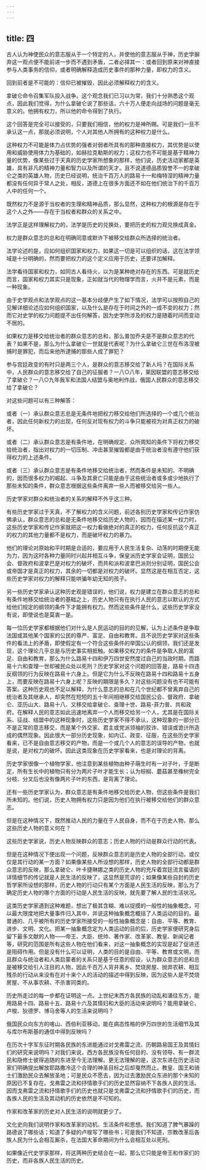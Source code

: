 ```yaml
---
---
---
```

title: 四
---



古人认为神使民众的意志服从于一个特定的人，并使他的意志服从于神，历史学摒弃这一观点便不能前进一步而不遇到矛盾，二者必择其一：或者回到原来对神直接参与人类事务的信仰，或者明确解释造成历史事件的那种力量，即权力的含义。

回到前者是不可能的：信仰已被摧毁，因此必须解释权力的含义。

拿破仑命令召集军队投入战争。这个观念我们已习以为常，我们十分熟悉这个观点，因此我们觉得，为什么拿破仑说了那些话，六十万人便走向战场的问题是毫无意义的。他拥有权力，所以他的命令得到了执行。

这个回答是完全可以接受的，只要我们相信，他的权力是神所赐。可是我们一旦不承认这一点，那就必须说明，个人对其他人所拥有的这种权力是什么。

这种权力不可能是体力占优势的强者对弱者所具有的那种直接权力，其优势是以使用和威胁使用体力为基础的，如赫拉克勒斯的权力；这权力也不可能是基于精神力量的优势，像某些过于天真的历史学家所想象的那样，他们说，历史活动家都是英雄，具有非凡的精神力量和智力以及所谓的天才。且不说道德品质毁誉不一的拿破仑之类的英雄人物，历史已经说明，统治千百万人的路易十一和梅特涅的精神力量都没有任何异于常人之处，相反，道德上在很多方面还不如在他们统治下的千百万人中的任何一个。

既然权力不是源于当权者的生理和精神品质，那么显然，这种权力的根源是存在于这个人之外——存在于当权者和群众的关系之中。

法学正是这样理解权力的，法学是历史的兑换处，要把历史的权力观兑换成真金。

权力是群众意志的总和在明确同意或默许下被移交给群众所选择的统治者。

法学论述的是，应如何组织国家和权力，如果这一切是可以组织的话，这在法学领域是十分明确的，然而要把权力的这个定义应用于历史，还要详加解释。

法学看待国家和权力，如同古人看待火，以为是某种绝对存在的东西。可是就历史而言，国家和权力其实只是现象，正如就当代的物理学而言，火并不是元素，而是一种现象。

由于史学观点和法学观点的这一基本分歧便产生了如下情况，法学可以按照自己的见解详细论述应如何组织国家，以及什么是存在于时间之外的一成不变的权力；然而它对史学的权力问题提不出任何解答，因为史学所涉及的权力是随着时间而变动不居的。

如果权力是移交给统治者的群众意志的总和，那么普加乔夫是不是群众意志的代表？如果不是，那么为什么拿破仑一世就是代表呢？为什么拿破仑三世在布洛涅被捕时是罪犯，而后来他所逮捕的那些人成了罪犯？

参与宫廷政变的有时只是两三个人，是群众的意志移交给了新人吗？在国际关系中，人民群众的意志移交给了自己的征服者？一八○八年，莱因联盟的意志移交给了拿破仑？一八○九年我军和法国人结盟与奥地利作战，俄国人民群众的意志移交给了拿破仑？

对这些问题可以有三种解答：

或者（一）承认群众意志总是无条件地把权力移交给他们所选择的一个或几个统治者，因此任何新权力的出现，任何反对现有权力的斗争只能被视为对真正权力的破坏。

或者（二）承认群众意志是有条件地，在明确规定、众所周知的条件下将权力移交给统治者，指出对权力的一切压制、冲击甚至摧毁都是由于统治者没有遵守他们获得权力的上述条件。

或者（三）承认群众意志是有条件地移交给统治者，然而条件是未知的、不明确的，因而很多权力的崛起、斗争及其衰亡只能是由于这些统治者或多或少地执行了那些未知的条件，群众意志根据这些条件离弃一些人而被移交给另一些人。

历史学家对群众和统治者的关系的解释不外乎这三种。

有些历史学家过于天真，不了解权力的含义问题，前述各别历史学家和传记作家仿佛承认，群众意志的总和是无条件地移交给历史人物的，因而在描述某一权力时，这些历史学家和传记作家就把这一权力看做绝对的真正的权力，任何反抗这个真正的权力的其他力量都不是权力，而是破坏权力的暴力。

他们的理论对原始和平时期是合适的，要应用于人民生活复杂、动荡的时期便无能为力，因为这时各种力量同时兴起并相互斗争，保皇派历史学家会证明，国民公会、督政府和波拿巴是对权力的破坏，而共和派和波拿巴派则分别证明，国民公会或帝国才是真正的权力，其余的一切都是对权力的破坏。显然这是在相互否定，这些历史学家对权力的解释只能哄骗年幼无知的孩子。

另一些历史学家承认这种历史观是错误的，他们说，权力是建立在群众意志的总和有条件地移交给统治者的基础之上，历史人物只有在执行人民的意志以默认的方式给他们规定的纲领的条件下才能拥有权力。然而这些条件是什么，这些历史学家没有说，即使说也是莫衷一是。

每一位历史学家都根据他们对什么是人民运动的目的的见解，认为上述条件是争取法国或其他某个国家的公民的尊严、富足、自由和教育。且不说历史学家对这些条件的看法上的矛盾，即使假定有一个符合这些条件的举国公认的纲领，我们还是发现，这个理论几乎总是与历史事实相抵触。如果移交权力的条件是争取人民的富足、自由和教育，那么为什么路易十四和伊万四世安然度过自己的当政时期，而路易十六和查理一世却被民众处以死刑？历史学家对这个问题的回答是，路易十四违反纲领的行为反映在路易十六身上。但是它为什么不反映在路易十四和路易十五身上，而要反映在路易十六身上呢？反映的期限是多久？对这些问题没有也不可能有答案。这种历史观也不足以解释，为什么意志的总和在几个世纪都不曾离弃自己的统治者及其继承人，却突然在短短的五十年间相继移交给国民公会、督政府、拿破仑、亚历山大、路易十八、又移交给拿破仑、查理十世、路易-菲力普、共和政府。在解释人民的意志如此迅速地离弃一个人而移交给另一个人，尤其是在国际关系、征战、结盟中的这种现象时，这些历史学家不得不承认，这种现象的一部分已不是正常的意志移交，而是某个外交家、君主或党派领袖的狡诈、错误或诡计所造成的偶然现象。因此很大一部分历史现象，如内讧、政变、征服，在这些历史学家看来，已不是自由意志移交的产物，而是一个或几个人的意志的误导的产物，也就是说，是对权力的破坏。因此这类现象在历史学家看来，也是对理论的背离。

历史学家很像一个植物学家，他注意到某些植物由种子萌生时有一对子叶，于是断定，所有生长中的植物只有分为两片子叶才能生长；认为棕榈、蘑菇甚至橡树完全分枝、分叉后也没有像两片子叶的东西，是背离了理论。

还有一些历史学家认为，群众意志是有条件地移交给历史人物，但这些条件是我们所未知的。他们说，历史人物拥有权力只是因为他们在执行被移交给他们的群众意志。

但是在这种情况下，既然推动人民的力量在于人民自身，而不在于历史人物，那么这些历史人物的意义何在？

这些历史学家说，历史人物反映群众的意志；历史人物的行动是群众行动的代表。

但是在这种情况下便出现一个问题，反映群众意志的是历史人物的全部行动，或仅仅是其行动的某一方面？如果像某些人所设想的那样，历史人物的全部行动都是群众意志的反映，那么拿破仑、叶卡捷琳娜之类的历史人物的充斥着宫廷流言蜚语的详情细节的传记就是人民生活的反映了，这显然是荒谬的；如果像某些自封的历史哲学家所设想的那样，历史人物的行动只有某个方面是人民生活的反映，那么为了确定历史人物的哪个方面的行动是人民生活的反映，就先要了解人民的生活状况。

这类历史学家遇到这种难题，想出了极其含糊、难以捉摸的一般性的抽象概念，可以最大限度地把大量事件归入其中，并说这种抽象概念概括了人类运动的目的。最普通的、几乎被所有的历史学家所接受的一般性抽象概念是：自由、平等、教育、进步、文明、文化。把某一抽象概念定为人类运动的目的后，历史学家便研究身后留下最多文献的人物——帝王、大臣、统帅、著作家、改革家、教皇、新闻记者等，研究的范围是所有这些人物在他们看来，对这一抽象概念的实现是起了促进还是阻碍作用。但是没有什么可以证明，人类的目的是自由、平等、教育或文明，而且群众与统治者和人类启蒙者的关系只是基于任意的假设，认为群众意志的总和总是被移交给引人注目的人物，因此千百万人背井离乡、焚烧房屋、抛弃农耕、相互残杀的行动从来没有在对十来个人的活动的描述中得到反映，因为这些人是不焚烧房屋、不从事农耕、不杀害同类的。

历史所走过的每一步都在证明这一点。上世纪末西方各民族的动乱和涌往东方，能用路易十四、路易十五、路易十六及其情妇和大臣的活动来说明吗？能用拿破仑、卢梭、狄德罗、博马舍等人的生活来说明吗？

俄国民众向东方的喀山、西伯利亚移动，能在病态性格的伊万四世的生活细节及其与库尔布斯基的通信中得到反映吗？

在历次十字军东征时期各民族的东进能通过对戈弗雷之流、历朝路易国王及其情妇们的研究来说明吗？对我们来说，西方各民族没有任何目的、没有领导、有一群流民和隐修士彼得追随的东进至今无法理解。更无法理解的是，这次东进在历史活动家们明确提出解放耶路撒冷这个合理的神圣目标之后却戛然而止。教皇、国王和骑士们激励民众去解放圣地；可是民众不愿去，因为过去激励民众东进的那个未知的原因已不复存在。戈弗雷之流和抒情歌手们的历史显然容纳不下各族人民的生活。因而戈弗雷之流和抒情歌手们的历史也就只是戈弗雷之流和抒情歌手们的历史，而各族人民的生活及其动机的历史依然是不可知的。

作家和改革家的历史对人民生活的说明就更少了。

文化史向我们说明作家和改革家的动机、生活条件和思想。我们知道了脾气暴躁的路德说了哪些话；知道了多疑的卢梭写了哪些书；可是我们不知道，宗教改革后各族人民为什么会相互厮杀，在法国大革命期间为什么会相互处以死刑。

如果像近代史学家那样，将这两种历史结合在一起，那么它只能是帝王和作家们的历史，而非各族人民生活的历史。